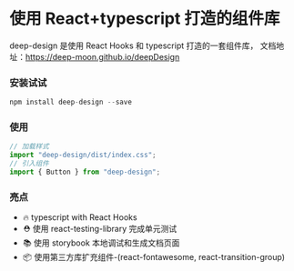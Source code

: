 
<Meta title="Welcome" />

# 使用 React+typescript 打造的组件库

deep-design 是使用 React Hooks 和 typescript 打造的一套组件库，
文档地址：https://deep-moon.github.io/deepDesign

### 安装试试

```javascript
npm install deep-design --save
```

### 使用

```javascript
// 加载样式
import "deep-design/dist/index.css";
// 引入组件
import { Button } from "deep-design";
```

### 亮点

- 🔥 typescript with React Hooks
- ⛑️ 使用 react-testing-library 完成单元测试
- 📚 使用 storybook 本地调试和生成文档页面
- 📦 使用第三方库扩充组件-(react-fontawesome, react-transition-group)
